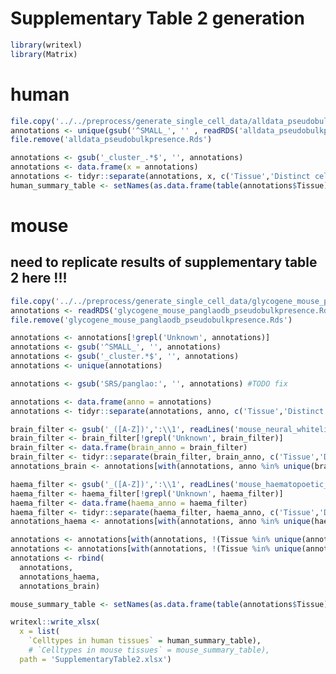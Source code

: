 # Supplementary Table 2 generation

```r
library(writexl)
library(Matrix)
```

# human

```r
file.copy('../../preprocess/generate_single_cell_data/alldata_pseudobulkpresence.Rds', 'alldata_pseudobulkpresence.Rds')
annotations <- unique(gsub('^SMALL_', '' , readRDS('alldata_pseudobulkpresence.Rds')$cluster))
file.remove('alldata_pseudobulkpresence.Rds')
```

```r
annotations <- gsub('_cluster_.*$', '', annotations)
annotations <- data.frame(x = annotations)
annotations <- tidyr::separate(annotations, x, c('Tissue','Distinct celltypes'), ':')
human_summary_table <- setNames(as.data.frame(table(annotations$Tissue)), names(annotations))
```

# mouse

## need to replicate results of supplementary table 2 here !!!

```r
file.copy('../../preprocess/generate_single_cell_data/glycogene_mouse_panglaodb_pseudobulkpresence.Rds', 'glycogene_mouse_panglaodb_pseudobulkpresence.Rds')
annotations <- readRDS('glycogene_mouse_panglaodb_pseudobulkpresence.Rds')$cluster
file.remove('glycogene_mouse_panglaodb_pseudobulkpresence.Rds')
```

```r
annotations <- annotations[!grepl('Unknown', annotations)]
annotations <- gsub('^SMALL_', '', annotations)
annotations <- gsub('_cluster.*$', '', annotations)
annotations <- unique(annotations)

annotations <- gsub('SRS/panglao:', '', annotations) #TODO fix

annotations <- data.frame(anno = annotations)
annotations <- tidyr::separate(annotations, anno, c('Tissue','Distinct celltypes'), ':', F)
```

```r
brain_filter <- gsub('_([A-Z])',':\\1', readLines('mouse_neural_whitelist.tsv'))
brain_filter <- brain_filter[!grepl('Unknown', brain_filter)]
brain_filter <- data.frame(brain_anno = brain_filter)
brain_filter <- tidyr::separate(brain_filter, brain_anno, c('Tissue','Distinct celltypes'), ':', F)
annotations_brain <- annotations[with(annotations, anno %in% unique(brain_filter$brain_anno)),]
```

```r
haema_filter <- gsub('_([A-Z])',':\\1', readLines('mouse_haematopoetic_whitelist.tsv'))
haema_filter <- haema_filter[!grepl('Unknown', haema_filter)]
haema_filter <- data.frame(haema_anno = haema_filter)
haema_filter <- tidyr::separate(haema_filter, haema_anno, c('Tissue','Distinct celltypes'), ':', F)
annotations_haema <- annotations[with(annotations, anno %in% unique(haema_filter$haema_anno)),]
```


```r
annotations <- annotations[with(annotations, !(Tissue %in% unique(annotations_brain$Tissue))),]
annotations <- annotations[with(annotations, !(Tissue %in% unique(annotations_haema$Tissue))),]
annotations <- rbind(
  annotations,
  annotations_haema,
  annotations_brain)
```

```r
mouse_summary_table <- setNames(as.data.frame(table(annotations$Tissue)), names(annotations)[2:3])
```

```r
writexl::write_xlsx(
  x = list(
    `Celltypes in human tissues` = human_summary_table),
    # `Celltypes in mouse tissues` = mouse_summary_table),
  path = 'SupplementaryTable2.xlsx')
```
